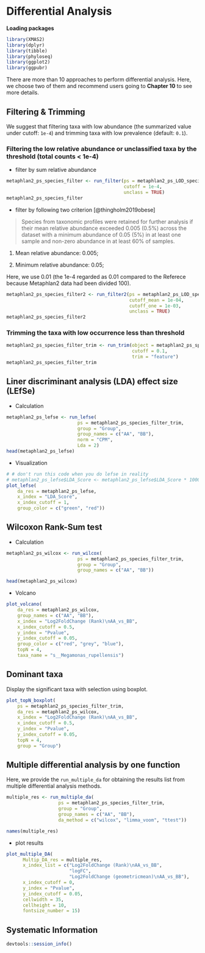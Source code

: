 # Differential Analysis


**Loading packages**

```r
library(XMAS2)
library(dplyr)
library(tibble)
library(phyloseq)
library(ggplot2)
library(ggpubr)
```


There are more than 10 approaches to perform differential analysis. Here, we choose two of them and recommend users going to **Chapter 10** to see more details.

## Filtering & Trimming

We suggest that filtering taxa with low abundance (the summarized value under cutoff: `1e-4`) and trimming taxa with low prevalence (default: `0.1`).

### Filtering the low relative abundance or unclassified taxa by the threshold (total counts < 1e-4)

* filter by sum relative abundance
```r
metaphlan2_ps_species_filter <- run_filter(ps = metaphlan2_ps_LOD_species_remove_BRS, 
                                           cutoff = 1e-4, 
                                           unclass = TRUE)
metaphlan2_ps_species_filter 
```

* filter by following two criterion [@thingholm2019obese]

> Species from taxonomic profiles were retained for further analysis if their mean relative abundance exceeded 0.005
(0.5%) across the dataset with a minimum abundance of 0.05 (5%) in at least one sample and non-zero abundance in at least
60% of samples. 

1. Mean relative abundance: 0.005; 

2. Minimum relative abundance: 0.05;

Here, we use 0.01 (the 1e-4 regarded as 0.01 compared to the Referece because Metaphlan2 data had been divided 100).
```r
metaphlan2_ps_species_filter2 <- run_filter2(ps = metaphlan2_ps_LOD_species_remove_BRS, 
                                             cutoff_mean = 1e-04, 
                                             cutoff_one = 1e-03, 
                                             unclass = TRUE)
metaphlan2_ps_species_filter2
```


### Trimming the taxa with low occurrence less than threshold
```r
metaphlan2_ps_species_filter_trim <- run_trim(object = metaphlan2_ps_species_filter, 
                                              cutoff = 0.1, 
                                              trim = "feature")
metaphlan2_ps_species_filter_trim
```

## Liner discriminant analysis (LDA) effect size (LEfSe)

* Calculation
```r
metaphlan2_ps_lefse <- run_lefse(
                          ps = metaphlan2_ps_species_filter_trim,
                          group = "Group",
                          group_names = c("AA", "BB"),
                          norm = "CPM",
                          Lda = 2)
head(metaphlan2_ps_lefse)
```

* Visualization
```r
# # don't run this code when you do lefse in reality
# metaphlan2_ps_lefse$LDA_Score <- metaphlan2_ps_lefse$LDA_Score * 1000
plot_lefse(
    da_res = metaphlan2_ps_lefse,
    x_index = "LDA_Score",
    x_index_cutoff = 1,
    group_color = c("green", "red"))
```


## Wilcoxon Rank-Sum test

* Calculation
```r
metaphlan2_ps_wilcox <- run_wilcox(
                          ps = metaphlan2_ps_species_filter_trim,
                          group = "Group",
                          group_names = c("AA", "BB"))

head(metaphlan2_ps_wilcox)
```


* Volcano
```r
plot_volcano(
    da_res = metaphlan2_ps_wilcox,
    group_names = c("AA", "BB"),
    x_index = "Log2FoldChange (Rank)\nAA_vs_BB",
    x_index_cutoff = 0.5,
    y_index = "Pvalue",
    y_index_cutoff = 0.05,
    group_color = c("red", "grey", "blue"),
    topN = 4,
    taxa_name = "s__Megamonas_rupellensis")
```


## Dominant taxa

Display the significant taxa with selection using boxplot.

```r
plot_topN_boxplot(
    ps = metaphlan2_ps_species_filter_trim,
    da_res = metaphlan2_ps_wilcox,
    x_index = "Log2FoldChange (Rank)\nAA_vs_BB",
    x_index_cutoff = 0.5,
    y_index = "Pvalue",
    y_index_cutoff = 0.05,
    topN = 4,
    group = "Group")
```


## Multiple differential analysis by one function

Here, we provide the `run_multiple_da` for obtaining the results list from multiple differential analysis methods.

```r
multiple_res <- run_multiple_da(
                   ps = metaphlan2_ps_species_filter_trim,
                   group = "Group",
                   group_names = c("AA", "BB"),
                   da_method = c("wilcox", "limma_voom", "ttest"))

names(multiple_res)
```

* plot  results
```r
plot_multiple_DA(
      Multip_DA_res = multiple_res,
      x_index_list = c("Log2FoldChange (Rank)\nAA_vs_BB", 
                       "logFC", 
                       "Log2FoldChange (geometricmean)\nAA_vs_BB"),
      x_index_cutoff = 0,  
      y_index = "Pvalue",
      y_index_cutoff = 0.05,
      cellwidth = 35,
      cellheight = 10,
      fontsize_number = 15)
```


## Systematic Information
```r
devtools::session_info()
```

